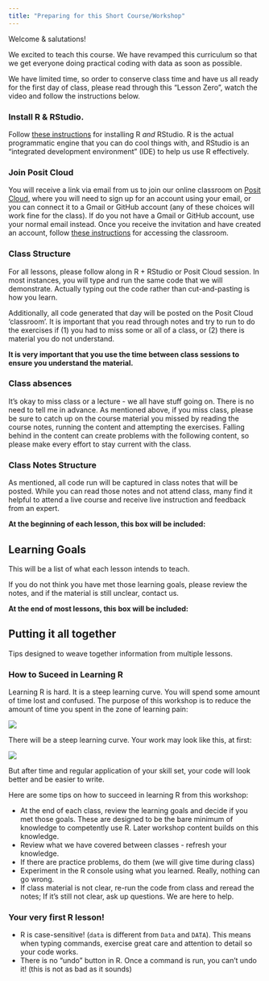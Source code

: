 ```yaml
---
title: "Preparing for this Short Course/Workshop"
---
```


Welcome & salutations!

We excited to teach this course. We have revamped this curriculum so that we get everyone doing practical coding with data as soon as possible. 

We have limited time, so order to conserve class time and have us all ready for the first day of class, please read through this "Lesson Zero", watch the video and follow the instructions below.  

### Install R & RStudio. 

Follow [these instructions](../r-installation-instructions.qmd) for installing R *and* RStudio. R is the actual programmatic engine that you can do cool things with, and RStudio is an "integrated development environment" (IDE) to help us use R effectively. 

### Join Posit Cloud

You will receive a link via email from us to join our online classroom on [Posit Cloud](https://login.posit.cloud/login), where you will need to sign up for an account using your email, or you can connect it to a Gmail or GitHub account (any of these choices will work fine for the class). If do you not have a Gmail or GitHub account, use your normal email instead. Once you receive the invitation and have created an account, follow [these instructions](../posit-instructions.qmd) for accessing the classroom. 

### Class Structure

For all lessons, please follow along in R + RStudio or Posit Cloud session. In most instances, you will type and run the same code that we will demonstrate. Actually typing out the code rather than cut-and-pasting is how you learn. 

Additionally, all code generated that day will be posted on the Posit Cloud 
'classroom'. It is important that you read through notes and try to run to do the exercises if (1) you had to miss some or all of a class, or (2) there is material you do not understand. 

**It is very important that you use the time between class sessions to ensure you understand the material.**

### Class absences

It's okay to miss class or a lecture - we all have stuff going on. There is no need to tell me in advance. As mentioned above, if you miss class, please be sure to catch up on the course material you missed by reading the course notes, running the content and attempting the exercises. Falling behind in the content can create problems with the following content, so please make every effort to stay current with the class. 

### Class Notes Structure 

As mentioned, all code run will be captured in class notes that will be posted. While you can read those notes and not attend class, many find it helpful to attend a live course and receive live instruction and feedback from an expert. 

**At the beginning of each lesson, this box will be included:**

::: {.callout-caution collapse="false"}
## Learning Goals

This will be a list of what each lesson intends to teach. 

If you do not think you have met those learning goals, please review the notes, and if the material is still unclear, contact us.  
:::

**At the end of most lessons, this box will be included:**

::: {.callout-tip}
## Putting it all together

Tips designed to weave together information from multiple lessons. 
:::

### How to Suceed in Learning R

Learning R is hard. It is a steep learning curve. You will spend some amount of time lost and confused. The purpose of this workshop is to reduce the amount of time you spent in the zone of learning pain:

![](../images/r_learning_curve.png)

There will be a steep learning curve. Your work may look like this, at first: 

![](../images/nailed_it.jpg)

But after time and regular application of your skill set, your code will look better and be easier to write. 

Here are some tips on how to succeed in learning R from this workshop: 

- At the end of each class, review the learning goals and decide if you met those goals. These are designed to be the bare minimum of knowledge to competently use R. Later workshop content builds on this knowledge.  
- Review what we have covered between classes - refresh your knowledge. 
- If there are practice problems, do them (we will give time during class)
- Experiment in the R console using what you learned. Really, nothing can go wrong. 
- If class material is not clear, re-run the code from class and reread the notes; If it's still not clear, ask up questions. We are here to help. 

### Your very first R lesson!

* R is case-sensitive! (`data` is different from `Data` and `DATA`). This means when typing commands, exercise great care and attention to detail so your code works. 
* There is no "undo" button in R. Once a command is run, you can't undo it! (this is not as bad as it sounds)

